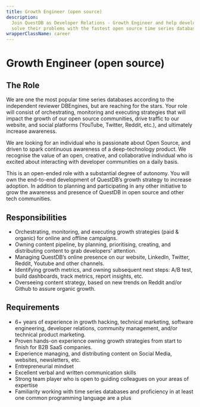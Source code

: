```yaml
---
title: Growth Engineer (open source)
description:
  Join QuestDB as Developer Relations - Growth Engineer and help developers
  solve their problems with the fastest open source time series database.
wrapperClassName: career
---
```



# Growth Engineer (open source)

<AboutQuestdb />

## The Role

We are one the most popular time series databases according to the independent
reviewer DBEngines, but are reaching for the stars. Your role will consist of
orchestrating, monitoring and executing strategies that will impact the growth
of our open source communities, drive traffic to our website, and social
platforms (YouTube, Twitter, Reddit, etc.), and ultimately increase awareness.

We are looking for an individual who is passionate about Open Source, and driven
to spark continuous awareness of a deep-technology product. We recognise the
value of an open, creative, and collaborative individual who is excited about
interacting with developer communities on a daily basis.

This is an open-ended role with a substantial degree of autonomy. You will own
the end-to-end development of QuestDB’s growth strategy to increase adoption. In
addition to planning and participating in any other initiative to grow the
awareness and presence of QuestDB in open source and other tech communities.

## Responsibilities

- Orchestrating, monitoring, and executing growth strategies (paid & organic)
  for online and offline campaigns.
- Owning content pipeline, by planning, prioritising, creating, and distributing
  content to grab developers’ attention.
- Managing QuestDB’s online presence on our website, LinkedIn, Twitter, Reddit,
  Youtube and other channels.
- Identifying growth metrics, and owning subsequent next steps: A/B test, build
  dashboards, track metrics, report insights, etc.
- Overseeing content strategy, based on new trends on Reddit and/or Github to
  assure organic growth.

## Requirements

- 6+ years of experience in growth hacking, technical marketing, software
  engineering, developer relations, community management, and/or technical
  product marketing.
- Proven hands-on experience owning growth strategies from start to finish for
  B2B SaaS companies.
- Experience managing, and distributing content on Social Media, websites,
  newsletters, etc.
- Entrepreneurial mindset
- Excellent verbal and written communication skills
- Strong team player who is open to guiding colleagues on your areas of
  expertise
- Familiarity working with time series databases and proficiency in at least one
  common programming language are a plus

<WhatWeOffer />

<WorkingAtQuestdb />

<CareerButton
  title="Growth Engineer (open source)"
  bambooUrl="https://questdb.bamboohr.com/careers/34"
/>
